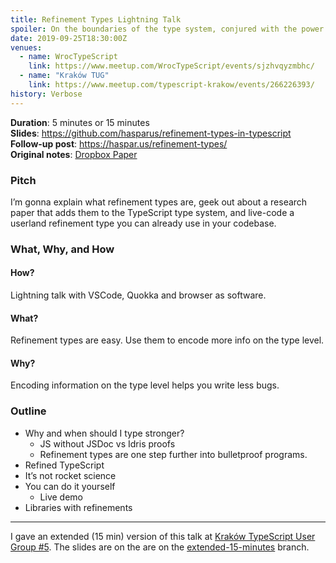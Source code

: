 ```yaml
---
title: Refinement Types Lightning Talk
spoiler: On the boundaries of the type system, conjured with the power of predicates.
date: 2019-09-25T18:30:00Z
venues:
  - name: WrocTypeScript
    link: https://www.meetup.com/WrocTypeScript/events/sjzhvqyzmbhc/
  - name: "Kraków TUG"
    link: https://www.meetup.com/typescript-krakow/events/266226393/
history: Verbose
---
```


**Duration**: 5 minutes or 15 minutes \
**Slides**: https://github.com/hasparus/refinement-types-in-typescript \
**Follow-up post**: https://haspar.us/refinement-types/ \
**Original notes**: [Dropbox Paper](https://paper.dropbox.com/doc/Refinement-Types-in-TypeScript--AtRTxIb1NxWvFpBv3oxBx9jpAg-cZxqOn3c6GkVCONvPTjtE)

### Pitch

I’m gonna explain what refinement types are, geek out about a research
paper that adds them to the TypeScript type system, and live-code a
userland refinement type you can already use in your codebase.

### What, Why, and How

#### How?

Lightning talk with VSCode, Quokka and browser as software.

#### What?

Refinement types are easy.
Use them to encode more info on the type level.

#### Why?

Encoding information on the type level helps you write less bugs.

### Outline

- Why and when should I type stronger?
  - JS without JSDoc vs Idris proofs
  - Refinement types are one step further into bulletproof programs.
- Refined TypeScript
- It’s not rocket science
- You can do it yourself
  - Live demo
- Libraries with refinements

---

I gave an extended (15 min) version of this talk at [Kraków TypeScript User Group #5].
The slides are on the are on the [extended-15-minutes](https://github.com/hasparus/refinement-types-in-typescript/tree/extended-15-minutes) branch.

[kraków typescript user group #5]: https://www.meetup.com/typescript-krakow/events/266226393/

<!-- TODO: Add slides with transcription like in https://noidea.dog/glue -->

